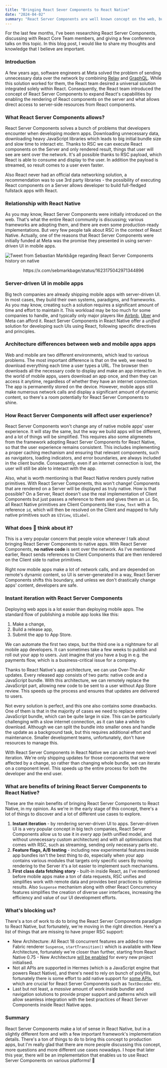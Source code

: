 ```yaml
---
title: "Bringing React Sever Components to React Native"
date: "2024-04-02"
summary: "React Server Components are well known concept on the web, but what about React Native?"
---
```


For the last few months, I've been researching React Server Components, discussing with React Core Team members, and giving a few conference talks on this topic. In this blog post, I would like to share my thoughts and knowledge that I believe are important.

### Introduction

A few years ago, software engineers at Meta solved the problem of sending unnecessary data over the network by combining [Relay](https://github.com/facebook/relay) and [GraphQL](https://graphql.org/). While this solution worked for them, the React team desired a universal solution integrated solely within React. Consequently, the React team introduced the concept of React Server Components to expand React's capabilities by enabling the rendering of React components on the server and what allows direct access to server-side resources from React components.

### What React Server Components allows?

React Server Components solves a bunch of problems that developers encounter when developing modern apps. Downloading unnecessary data, downloading heavy JavaScript libraries which leads to big initial bundle size and slow time to interact etc. Thanks to RSC we can execute React components on the Server and only rendered result, things that user will see are sent over the network. It's all possible thanks to RSC payload, which React is able to consume and display to the user. In addition the payload is streamed, so result comes to a user even faster.

Also React never had an official data networking solution, a recommendation was to use 3rd party libraries - the possibility of executing React components on a Server allows developer to build full-fledged fullstack apps with React.

### Relationship with React Native

As you may know, React Server Components were initially introduced on the web. That's what the entire React community is discussing; various frameworks are adopting them, and there are even some production-ready implementations. But very few people talk about RSC in the context of React Native. Actually, one of the reasons that React Server Components were initially funded at Meta was the promise they presented in using server-driven UI in mobile apps.

![Tweet from Sebastian Markbåge regarding React Server Components history on native](/images/rsc-in-rn.png)

<center>https://x.com/sebmarkbage/status/1623175042971344896</center>

### Server-driven UI in mobile apps

Big tech companies are already shipping mobile apps with server-driven UI. In most cases, they build their own systems, paradigms, and frameworks. As you may know, creating such a solution requires a significant amount of time and effort to maintain it. This workload may be too much for some companies to handle, and typically only major players like [Airbnb](https://medium.com/airbnb-engineering/a-deep-dive-into-airbnbs-server-driven-ui-system-842244c5f5), [Uber](https://artem-tyurin.medium.com/screenflow-an-unfinished-attempt-at-a-cross-platform-server-driven-ui-at-uber-749c1bc1d89) and Meta can afford it. React Server Components in React Native offer a _unified_ solution for developing such UIs using React, following specific directives and principles.

### Architecture differences between web and mobile apps apps

Web and mobile are two different environments, which lead to various problems. The most important difference is that on the web, we need to download everything each time a user types a URL. The browser then downloads all the necessary code to display and make an app interactive. In the world of mobile apps, users download an app once, and then they can access it anytime, regardless of whether they have an internet connection. The app is permanently stored on the device. However, mobile apps still make numerous network calls and display a significant amount of dynamic content, so there's a room potentially for React Server Components to shine.

### How React Server Components will affect user experience?

React Server Components won't change any of native mobile apps' user experience. It will stay the same, but the way we build apps will be different, and a lot of things will be simplified. This requires also some aligmenets from the framework adopting React Server Components for React Native, so that the user experience remains consistent. This includes implementing a proper caching mechanism and ensuring that relevant components, such as navigators, loading indicators, and error boundaries, are always included in the client bundle. Consequently, even if an internet connection is lost, the user will still be able to interact with the app.

Also, what is worth mentioning is that React Native renders purely native primitives. With React Server Components, this won't change! Components that are rendered on a Server will be displayed as truly native. How is that possible? On a Server, React doesn't use the real implementation of Client Components but just passes a reference to them and gives them an <code>id</code>. So, all React Native primitives are Client Components like <code>View</code>, <code>Text</code> with a reference <code>id</code>, which will then be resolved on the Client and mapped to fully native primitives such as <code>UIView</code>, <code>UILabel</code>.

### What does  think about it?

This is a very popular concern that people voice whenever I talk about bringing React Server Components to native apps. With React Server Components, **no native code** is sent over the network. As I've mentioned earlier, React sends references to Client Components that are then rendered on the Client side to native primitives.

Right now mobile apps make a lot of network calls, and are depended on remote's dynamic content, so UI is server-generated in a way, React Server Components shifts this boundary, and unless we don't drastically change apps' content, developers are safe.

### Instant iteration with React Server Components

Deploying web apps is a lot easier than deploying mobile apps. The standard flow of publishing a mobile app looks like this:

1. Make a change,
2. Build a release app,
3. Submit the app to App Store.

We can automate the first two steps, but the third one is a nightmare for all mobile app developers. It can sometimes take a few weeks to publish and roll out your app to users. Just imagine that you have a bug in e.g. the payments flow, which is a business-critical issue for a company.

Thanks to React Native's app architecture, we can use Over-The-Air updates. Every released app consists of two parts: native code and a JavaScript bundle. With this architecture, we can remotely replace the JavaScript part, allowing new code to be sent to a user without App Store review. This speeds up the process and ensures that updates are delivered to users.

Not every solution is perfect, and this one also contains some drawbacks. One of them is that in the majority of cases we need to replace entire JavaScript bundle, which can be quite large in size. This can be particularly challenging with a slow internet connection, as it can take a while to download. Although we can split the bundle into smaller ones and handle the update as a background task, but this requires additional effort and maintenance. Smaller development teams, unfortunately, don't have resources to manage this.

With React Server Components in React Native we can achieve next-level iteration. We're only shipping updates for those components that were affected by a change, so rather than changing whole bundle, we can iterate on a component level. This speeds up the entire process for both the developer and the end user.

### What are benefits of brining React Server Components to React Native?

These are the main benefits of bringing React Server Components to React Native, in my opinion. As we're in the early stage of this concept, there's a lot of things to discover and a lot of different use cases to explore.

1. **Instant iteration** - by rendering server-driven UI to apps. Server-driven UI is a very popular concept in big tech companies, React Server Components allow us to use it in _every_ app (with unified model, and without unnecessary custom architecture) and with all optimisations that comes with RSC, such as streaming, sending only necessary parts etc.
2. **Feature flags, A/B testing** - including new experimental features inside app bundles isn't the best thing to do, especially when your app contains various modules that targets only specific users By moving rendering to the Server it's a lot easier to implement such mechanisms.
3. **First class data fetching story** - built-in inside React, as I've mentioned before mobile apps make a ton of data requests, RSC unifies and simplifies work with remote data and provides best practices to optimise results. Also <code>Suspense</code> mechanism along with other React Concurrency features simplifies the creation of diverse user interfaces, increasing the efficiency and value of our UI development efforts.

### What's blocking us?

There's a ton of work to do to bring the React Server Components paradigm to React Native, but fortunately, we're moving in the right direction. Here's a list of things that are missing to have proper RSC support:

- New Architecture: All React 18 concurrent features are added to new Fabric renderer <code>Suspense</code>, <code>startTransition()</code> which is available with New Architecture, fortunately we're closer than further, starting from React Native 0.75 - New Architecture [will be enabled](https://github.com/facebook/react-native/pull/43135) for every new project initialised.
- Not all APIs are supported in Hermes (which is a JavaScript engine that powers React Native), and there's need to rely on bunch of polyfills, but fortunately there is some effort to add native support for [some APIs.](https://x.com/tmikov/status/1758967746858295612?s=20) which are crucial for React Server Components such as <code>TextDecoder</code> etc.
- Last but not least, a _massive_ amount of work inside bundler and navigation solutions to provide proper support and patterns which will allow seamless integration with the best practices of React Server Components inside React Native apps.

### Summary

React Server Components make a lot of sense in React Native, but in a slightly different form and with a few important framework's implementation details. There's a ton of things to do to bring this concept to production apps, but I'm really glad that there are more people discussing this concept, more questions and more different use cases nowadays. I hope that later this year, there will be an implementation that enables us to use React Server Components on various platforms! 🙌
